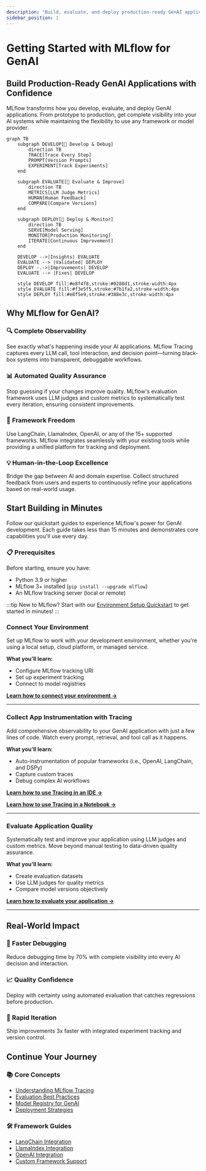 ```yaml
---
description: "Build, evaluate, and deploy production-ready GenAI applications with MLflow's comprehensive LLMOps platform"
sidebar_position: 1
---
```


# Getting Started with MLflow for GenAI

## Build Production-Ready GenAI Applications with Confidence

MLflow transforms how you develop, evaluate, and deploy GenAI applications. From prototype to production, get complete visibility into your AI systems while maintaining the flexibility to use any framework or model provider.

<div style={{marginTop: '2rem', marginBottom: '2rem'}}>

```mermaid
graph TB
    subgraph DEVELOP[🔧 Develop & Debug]
        direction TB
        TRACE[Trace Every Step]
        PROMPT[Version Prompts]
        EXPERIMENT[Track Experiments]
    end

    subgraph EVALUATE[🧪 Evaluate & Improve]
        direction TB
        METRICS[LLM Judge Metrics]
        HUMAN[Human Feedback]
        COMPARE[Compare Versions]
    end

    subgraph DEPLOY[🚀 Deploy & Monitor]
        direction TB
        SERVE[Model Serving]
        MONITOR[Production Monitoring]
        ITERATE[Continuous Improvement]
    end

    DEVELOP -->|Insights| EVALUATE
    EVALUATE --> |Validated| DEPLOY
    DEPLOY -.->|Improvements| DEVELOP
    EVALUATE --> |Fixes| DEVELOP

    style DEVELOP fill:#e8f4f8,stroke:#0288d1,stroke-width:4px
    style EVALUATE fill:#f3e5f5,stroke:#7b1fa2,stroke-width:4px
    style DEPLOY fill:#e8f5e9,stroke:#388e3c,stroke-width:4px
```

</div>

## Why MLflow for GenAI?

### 🔍 **Complete Observability**
See exactly what's happening inside your AI applications. MLflow Tracing captures every LLM call, tool interaction, and decision point—turning black-box systems into transparent, debuggable workflows.

### 📊 **Automated Quality Assurance**
Stop guessing if your changes improve quality. MLflow's evaluation framework uses LLM judges and custom metrics to systematically test every iteration, ensuring consistent improvements.

### 🚀 **Framework Freedom**
Use LangChain, LlamaIndex, OpenAI, or any of the 15+ supported frameworks. MLflow integrates seamlessly with your existing tools while providing a unified platform for tracking and deployment.

### 💡 **Human-in-the-Loop Excellence**
Bridge the gap between AI and domain expertise. Collect structured feedback from users and experts to continuously refine your applications based on real-world usage.

## Start Building in Minutes

Follow our quickstart guides to experience MLflow's power for GenAI development. Each guide takes less than 15 minutes and demonstrates core capabilities you'll use every day.

### 📋 Prerequisites

Before starting, ensure you have:
- Python 3.9 or higher
- MLflow 3+ installed (`pip install --upgrade mlflow`)
- An MLflow tracking server (local or remote)

:::tip New to MLflow?
Start with our [Environment Setup Quickstart](/genai/getting-started/connect-environment) to get started in minutes!
:::

### Connect Your Environment

Set up MLflow to work with your development environment, whether you're using a local setup, cloud platform, or managed service.

**What you'll learn:**
- Configure MLflow tracking URI
- Set up experiment tracking
- Connect to model registries

**[Learn how to connect your environment →](/genai/getting-started/connect-environment)**

---

### Collect App Instrumentation with Tracing

Add comprehensive observability to your GenAI application with just a few lines of code. Watch every prompt, retrieval, and tool call as it happens.

**What you'll learn:**
- Auto-instrumentation of popular frameworks (i.e., OpenAI, LangChain, and DSPy)
- Capture custom traces
- Debug complex AI workflows

**[Learn how to use Tracing in an IDE →](/genai/getting-started/tracing/tracing-ide)**

**[Learn how to use Tracing in a Notebook →](/genai/getting-started/tracing/tracing-notebook)**

---

### Evaluate Application Quality

Systematically test and improve your application using LLM judges and custom metrics. Move beyond manual testing to data-driven quality assurance.

**What you'll learn:**
- Create evaluation datasets
- Use LLM judges for quality metrics
- Compare model versions objectively

**[Learn how to evaluate your application →](https://docs.databricks.com/aws/en/mlflow3/genai/getting-started/eval.html)**

---


## Real-World Impact

<div style={{
  display: 'grid',
  gridTemplateColumns: 'repeat(auto-fit, minmax(250px, 1fr))',
  gap: '20px',
  marginTop: '32px',
  marginBottom: '32px'
}}>
  <div style={{
    padding: '20px',
    backgroundColor: '#f8f9fa',
    borderRadius: '8px',
    borderLeft: '4px solid #0066cc'
  }}>
    <h3 style={{marginTop: 0}}>🎯 Faster Debugging</h3>
    <p>Reduce debugging time by 70% with complete visibility into every AI decision and interaction.</p>
  </div>

  <div style={{
    padding: '20px',
    backgroundColor: '#f8f9fa',
    borderRadius: '8px',
    borderLeft: '4px solid #28a745'
  }}>
    <h3 style={{marginTop: 0}}>📈 Quality Confidence</h3>
    <p>Deploy with certainty using automated evaluation that catches regressions before production.</p>
  </div>

  <div style={{
    padding: '20px',
    backgroundColor: '#f8f9fa',
    borderRadius: '8px',
    borderLeft: '4px solid #7b1fa2'
  }}>
    <h3 style={{marginTop: 0}}>🔄 Rapid Iteration</h3>
    <p>Ship improvements 3x faster with integrated experiment tracking and version control.</p>
  </div>
</div>

## Continue Your Journey

### 📚 Core Concepts
- [Understanding MLflow Tracing](/genai/tracing)
- [Evaluation Best Practices](/genai/eval-monitor)
- [Model Registry for GenAI](/genai/data-model/model-registry)
- [Deployment Strategies](/genai/serving)

### 🛠️ Framework Guides
- [LangChain Integration](/genai/flavors/langchain)
- [LlamaIndex Integration](/genai/flavors/llama-index)
- [OpenAI Integration](/genai/flavors/openai)
- [Custom Framework Support](/genai/flavors/chat-model-intro)
